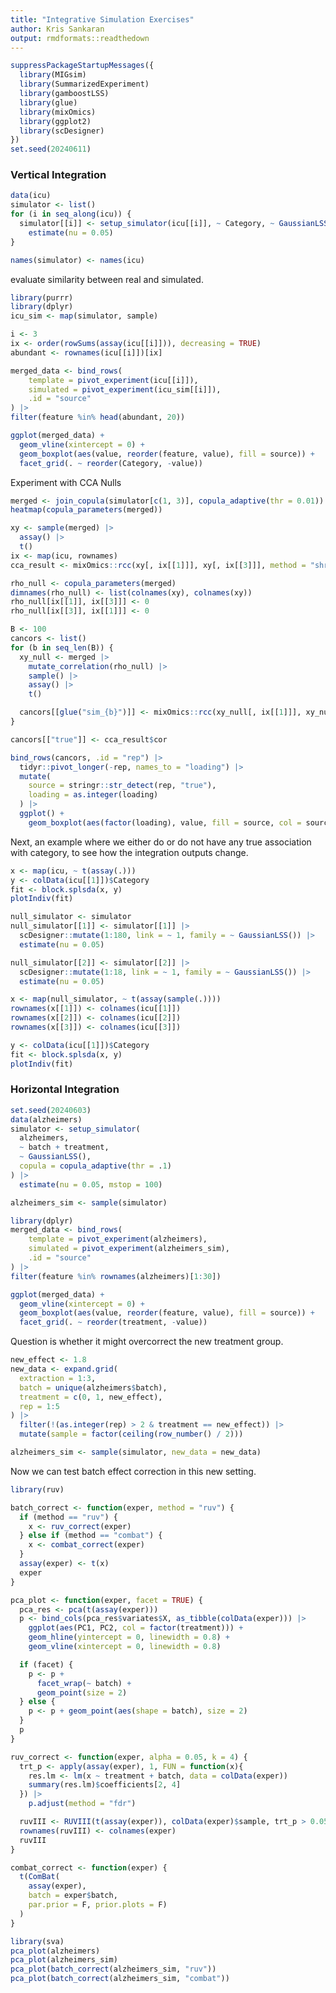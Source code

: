 ```yaml
---
title: "Integrative Simulation Exercises"
author: Kris Sankaran
output: rmdformats::readthedown
---
```


```r
suppressPackageStartupMessages({
  library(MIGsim)
  library(SummarizedExperiment)
  library(gamboostLSS)
  library(glue)
  library(mixOmics)
  library(ggplot2)
  library(scDesigner)
})
set.seed(20240611)
```

### Vertical Integration

```r
data(icu)
simulator <- list()
for (i in seq_along(icu)) {
  simulator[[i]] <- setup_simulator(icu[[i]], ~ Category, ~ GaussianLSS()) |>
    estimate(nu = 0.05)
}

names(simulator) <- names(icu)
```

evaluate similarity between real and simulated.

```r
library(purrr)
library(dplyr)
icu_sim <- map(simulator, sample)

i <- 3
ix <- order(rowSums(assay(icu[[i]])), decreasing = TRUE)
abundant <- rownames(icu[[i]])[ix]

merged_data <- bind_rows(
    template = pivot_experiment(icu[[i]]),
    simulated = pivot_experiment(icu_sim[[i]]),
    .id = "source"
) |>
filter(feature %in% head(abundant, 20))

ggplot(merged_data) +
  geom_vline(xintercept = 0) +
  geom_boxplot(aes(value, reorder(feature, value), fill = source)) +
  facet_grid(. ~ reorder(Category, -value))
```

Experiment with CCA Nulls

```r
merged <- join_copula(simulator[c(1, 3)], copula_adaptive(thr = 0.01))
heatmap(copula_parameters(merged))
```

```r
xy <- sample(merged) |>
  assay() |>
  t()
ix <- map(icu, rownames)
cca_result <- mixOmics::rcc(xy[, ix[[1]]], xy[, ix[[3]]], method = "shrinkage")
```

```r
rho_null <- copula_parameters(merged)
dimnames(rho_null) <- list(colnames(xy), colnames(xy))
rho_null[ix[[1]], ix[[3]]] <- 0
rho_null[ix[[3]], ix[[1]]] <- 0

B <- 100
cancors <- list()
for (b in seq_len(B)) {
  xy_null <- merged |>
    mutate_correlation(rho_null) |>
    sample() |>
    assay() |>
    t()

  cancors[[glue("sim_{b}")]] <- mixOmics::rcc(xy_null[, ix[[1]]], xy_null[, ix[[3]]], method = "shrinkage")$cor
}
```

```r
cancors[["true"]] <- cca_result$cor

bind_rows(cancors, .id = "rep") |>
  tidyr::pivot_longer(-rep, names_to = "loading") |>
  mutate(
    source = stringr::str_detect(rep, "true"),
    loading = as.integer(loading)
  ) |>
  ggplot() +
    geom_boxplot(aes(factor(loading), value, fill = source, col = source), alpha = 0.6)
```

Next, an example where we either do or do not have any true association with
category, to see how the integration outputs change.

```r
x <- map(icu, ~ t(assay(.)))
y <- colData(icu[[1]])$Category
fit <- block.splsda(x, y)
plotIndiv(fit)
```

```r
null_simulator <- simulator
null_simulator[[1]] <- simulator[[1]] |>
  scDesigner::mutate(1:180, link = ~ 1, family = ~ GaussianLSS()) |>
  estimate(nu = 0.05)

null_simulator[[2]] <- simulator[[2]] |>
  scDesigner::mutate(1:18, link = ~ 1, family = ~ GaussianLSS()) |>
  estimate(nu = 0.05)
```

```r
x <- map(null_simulator, ~ t(assay(sample(.))))
rownames(x[[1]]) <- colnames(icu[[1]])
rownames(x[[2]]) <- colnames(icu[[2]])
rownames(x[[3]]) <- colnames(icu[[3]])

y <- colData(icu[[1]])$Category
fit <- block.splsda(x, y)
plotIndiv(fit)
```

### Horizontal Integration

```r
set.seed(20240603)
data(alzheimers)
simulator <- setup_simulator(
  alzheimers,
  ~ batch + treatment,
  ~ GaussianLSS(),
  copula = copula_adaptive(thr = .1)
) |>
  estimate(nu = 0.05, mstop = 100)

alzheimers_sim <- sample(simulator)

library(dplyr)
merged_data <- bind_rows(
    template = pivot_experiment(alzheimers),
    simulated = pivot_experiment(alzheimers_sim),
    .id = "source"
) |>
filter(feature %in% rownames(alzheimers)[1:30])

ggplot(merged_data) +
  geom_vline(xintercept = 0) +
  geom_boxplot(aes(value, reorder(feature, value), fill = source)) +
  facet_grid(. ~ reorder(treatment, -value))
```

Question is whether it might overcorrect the new treatment group.

```r
new_effect <- 1.8
new_data <- expand.grid(
  extraction = 1:3,
  batch = unique(alzheimers$batch),
  treatment = c(0, 1, new_effect),
  rep = 1:5
) |>
  filter(!(as.integer(rep) > 2 & treatment == new_effect)) |>
  mutate(sample = factor(ceiling(row_number() / 2)))

alzheimers_sim <- sample(simulator, new_data = new_data)
```


Now we can test batch effect correction in this new setting.

```r
library(ruv)

batch_correct <- function(exper, method = "ruv") {
  if (method == "ruv") {
    x <- ruv_correct(exper)
  } else if (method == "combat") {
    x <- combat_correct(exper)
  }
  assay(exper) <- t(x)
  exper
}

pca_plot <- function(exper, facet = TRUE) {
  pca_res <- pca(t(assay(exper)))
  p <- bind_cols(pca_res$variates$X, as_tibble(colData(exper))) |>
    ggplot(aes(PC1, PC2, col = factor(treatment))) +
    geom_hline(yintercept = 0, linewidth = 0.8) +
    geom_vline(xintercept = 0, linewidth = 0.8)

  if (facet) {
    p <- p + 
      facet_wrap(~ batch) +
      geom_point(size = 2)
  } else {
    p <- p + geom_point(aes(shape = batch), size = 2)
  }
  p
}

ruv_correct <- function(exper, alpha = 0.05, k = 4) {
  trt_p <- apply(assay(exper), 1, FUN = function(x){
    res.lm <- lm(x ~ treatment + batch, data = colData(exper))
    summary(res.lm)$coefficients[2, 4]
  }) |>
    p.adjust(method = "fdr")

  ruvIII <- RUVIII(t(assay(exper)), colData(exper)$sample, trt_p > 0.05, k = k)
  rownames(ruvIII) <- colnames(exper)
  ruvIII
}

combat_correct <- function(exper) {
  t(ComBat(
    assay(exper), 
    batch = exper$batch,
    par.prior = F, prior.plots = F)
  )
}
```


```r
library(sva)
pca_plot(alzheimers)
pca_plot(alzheimers_sim)
pca_plot(batch_correct(alzheimers_sim, "ruv"))
pca_plot(batch_correct(alzheimers_sim, "combat"))
```